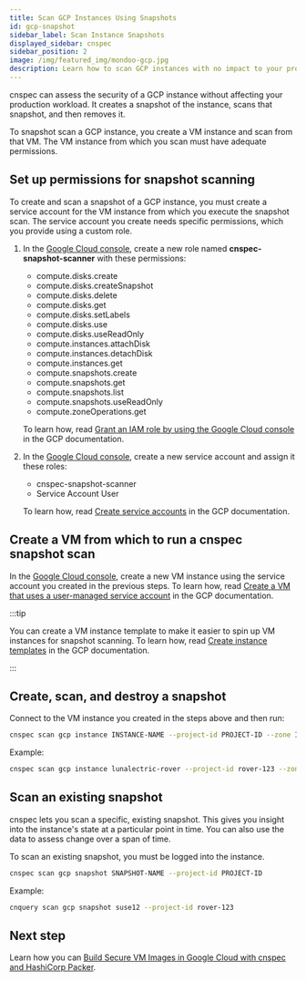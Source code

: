 ```yaml
---
title: Scan GCP Instances Using Snapshots
id: gcp-snapshot
sidebar_label: Scan Instance Snapshots
displayed_sidebar: cnspec
sidebar_position: 2
image: /img/featured_img/mondoo-gcp.jpg
description: Learn how to scan GCP instances with no impact to your production workload.
---
```


cnspec can assess the security of a GCP instance without affecting your production workload. It creates a snapshot of the instance, scans that snapshot, and then removes it.

To snapshot scan a GCP instance, you create a VM instance and scan from that VM. The VM instance from which you scan must have adequate permissions.

## Set up permissions for snapshot scanning

To create and scan a snapshot of a GCP instance, you must create a service account for the VM instance from which you execute the snapshot scan. The service account you create needs specific permissions, which you provide using a custom role.

1. In the [Google Cloud console](https://console.cloud.google.com/iam-admin/roles), create a new role named **cnspec-snapshot-scanner** with these permissions:

   - compute.disks.create
   - compute.disks.createSnapshot
   - compute.disks.delete
   - compute.disks.get
   - compute.disks.setLabels
   - compute.disks.use
   - compute.disks.useReadOnly
   - compute.instances.attachDisk
   - compute.instances.detachDisk
   - compute.instances.get
   - compute.snapshots.create
   - compute.snapshots.get
   - compute.snapshots.list
   - compute.snapshots.useReadOnly
   - compute.zoneOperations.get

   To learn how, read [Grant an IAM role by using the Google Cloud console](https://cloud.google.com/iam/docs/grant-role-console) in the GCP documentation.

2. In the [Google Cloud console](https://console.cloud.google.com/projectselector2/iam-admin/serviceaccounts), create a new service account and assign it these roles:

   - cnspec-snapshot-scanner
   - Service Account User

   To learn how, read [Create service accounts](https://cloud.google.com/iam/docs/service-accounts-create) in the GCP documentation.

## Create a VM from which to run a cnspec snapshot scan

In the [Google Cloud console](https://console.cloud.google.com/compute/instances), create a new VM instance using the service account you created in the previous steps. To learn how, read [Create a VM that uses a user-managed service account](https://cloud.google.com/compute/docs/access/create-enable-service-accounts-for-instances) in the GCP documentation.

:::tip

You can create a VM instance template to make it easier to spin up VM instances for snapshot scanning. To learn how, read [Create instance templates](https://cloud.google.com/compute/docs/instance-templates/create-instance-templates) in the GCP documentation.

:::

## Create, scan, and destroy a snapshot

Connect to the VM instance you created in the steps above and then run:

```bash
cnspec scan gcp instance INSTANCE-NAME --project-id PROJECT-ID --zone INSTANCE-ZONE
```

Example:

```bash
cnspec scan gcp instance lunalectric-rover --project-id rover-123 --zone us-central1-a
```

## Scan an existing snapshot

cnspec lets you scan a specific, existing snapshot. This gives you insight into the instance's state at a particular point in time. You can also use the data to assess change over a span of time.

To scan an existing snapshot, you must be logged into the instance.

```bash
cnspec scan gcp snapshot SNAPSHOT-NAME --project-id PROJECT-ID
```

Example:

```bash
cnquery scan gcp snapshot suse12 --project-id rover-123
```

## Next step

Learn how you can [Build Secure VM Images in Google Cloud with cnspec and HashiCorp Packer](/cnspec/cnspec-gcp/cnspec-gcp-packer/).

